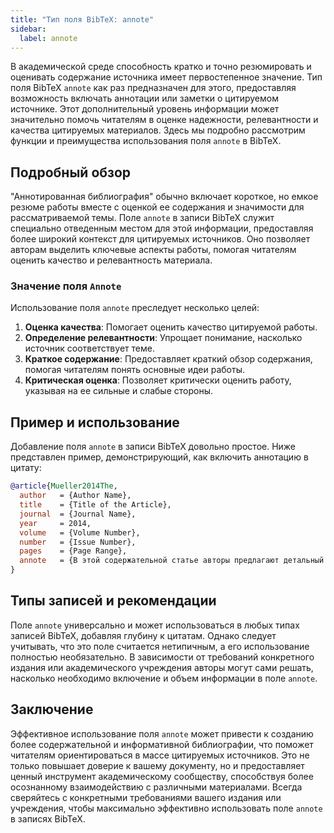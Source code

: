 ```yaml
---
title: "Тип поля BibTeX: annote"
sidebar:
  label: annote
---
```



В академической среде способность кратко и точно резюмировать и оценивать содержание источника имеет первостепенное значение. Тип поля BibTeX `annote` как раз предназначен для этого, предоставляя возможность включать аннотации или заметки о цитируемом источнике. Этот дополнительный уровень информации может значительно помочь читателям в оценке надежности, релевантности и качества цитируемых материалов. Здесь мы подробно рассмотрим функции и преимущества использования поля `annote` в BibTeX.

<CiteDrive />

## Подробный обзор

"Аннотированная библиография" обычно включает короткое, но емкое резюме работы вместе с оценкой ее содержания и значимости для рассматриваемой темы. Поле `annote` в записи BibTeX служит специально отведенным местом для этой информации, предоставляя более широкий контекст для цитируемых источников. Оно позволяет авторам выделить ключевые аспекты работы, помогая читателям оценить качество и релевантность материала.

### Значение поля `Annote`

Использование поля `annote` преследует несколько целей:

1. **Оценка качества**: Помогает оценить качество цитируемой работы.
2. **Определение релевантности**: Упрощает понимание, насколько источник соответствует теме.
3. **Краткое содержание**: Предоставляет краткий обзор содержания, помогая читателям понять основные идеи работы.
4. **Критическая оценка**: Позволяет критически оценить работу, указывая на ее сильные и слабые стороны.

## Пример и использование

Добавление поля `annote` в записи BibTeX довольно простое. Ниже представлен пример, демонстрирующий, как включить аннотацию в цитату:

```bibtex
@article{Mueller2014The,
  author   = {Author Name},
  title    = {Title of the Article},
  journal  = {Journal Name},
  year     = 2014,
  volume   = {Volume Number},
  number   = {Issue Number},
  pages    = {Page Range},
  annote   = {В этой содержательной статье авторы предлагают детальный обзор темы, критически анализируя различные аспекты и представляя всесторонний аргумент. Источник крайне релевантен для исследователей, сосредоточенных на ...},
}
```

## Типы записей и рекомендации

Поле `annote` универсально и может использоваться в любых типах записей BibTeX, добавляя глубину к цитатам. Однако следует учитывать, что это поле считается нетипичным, а его использование полностью необязательно. В зависимости от требований конкретного издания или академического учреждения авторы могут сами решать, насколько необходимо включение и объем информации в поле `annote`.

## Заключение

Эффективное использование поля `annote` может привести к созданию более содержательной и информативной библиографии, что поможет читателям ориентироваться в массе цитируемых источников. Это не только повышает доверие к вашему документу, но и предоставляет ценный инструмент академическому сообществу, способствуя более осознанному взаимодействию с различными материалами. Всегда сверяйтесь с конкретными требованиями вашего издания или учреждения, чтобы максимально эффективно использовать поле `annote` в записях BibTeX.
